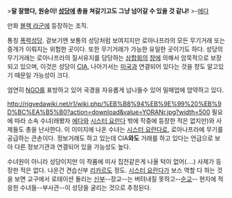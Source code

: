 >'''말 잘했다, 원숭이! [[성당]]에 총을 쳐갈기고도 그냥 넘어갈 수 있을 것 같냐!'''
>-[[에다(블랙 라군)|에다]]

만화 [[블랙 라군]]에 등장하는 조직.

통칭 [[폭력]][[성당]]. 겉보기엔 보통의 성당처럼 보여지지만 로아나프라의 모든 무기거래 또는 중개가 이뤄지는 위험한 곳이다. 또한 무기거래가 가능한 유일한 곳이기도 하다. 성당의 무기거래는 로아나프라의 질서유지를 담당하는 [[삼합회]]의 [[챵 와이산|챵]]에 의해서 암묵적으로 보장되고 있으며, 이것은 성당이 [[CIA]], 나아가서는 [[미국]]과 연결되어 있다는 것을 챵도 알고있기 때문일 가능성이 크다.

엄연히 [[NGO]]를 표방하고 있어 국경을 자유롭게 넘나들수 있어 밀매업에 암약하고 있다. 

http://rigvedawiki.net/r1/wiki.php/%EB%B8%94%EB%9E%99%20%EB%9D%BC%EA%B5%B0?action=download&value=YORANr.jpg?width=500
필요에 따라 소속 수녀(래봤자 [[에다(블랙 라군)|에다]]와 [[시스터 요란다]] 밖에 작중에 등장한 적은 없지만)와 사제들도 총을 난사한다. 이 이미지에 나온 수녀는 [[시스터 요란다]]로, 로아나프라에 무기를 공급하는 큰손이다. 정보거래도 하고 있는데 CIA'''와도''' 거래를 하고 있다는 언급으로 보아 다른 정보기관과 연결되어 있을 가능성도 높다.

수녀원이 아니라 성당이지만 이 작품에 미사 집전같은게 나올 턱이 없어(....) 사제가 등장한 적은 없다. 나온건 견습신부 [[블랙 라군/등장인물#s-1.4|리카르도]] 정도. [[시스터 요란다]]가 보스 역할 다 하는 것을 보면 교구에서 로테이션 돌리는 [[신부]]--장교--는 버텨내질 못하고--[[순교]]-- 현지에 적응한 수녀들--부사관--이 성당을 굴리는 것으로 추정된다. 
